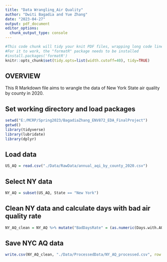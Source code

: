 ```yaml
---
title: "Data Wrangling_Air Quality"
author: "Dwiti Bagadia and Yue Zhang"
date: "2023-04-27"
output: pdf_document
editor_options: 
  chunk_output_type: console
---
```


```r
#This code chunk will tidy your knit PDF files, wrapping long code lines
#For it to work, the "formatR" package needs to be installed
#install.packages('formatR')
knitr::opts_chunk$set(tidy.opts=list(width.cutoff=40), tidy=TRUE)

```

## OVERVIEW

This R Markdown file aims to wrangle the data of New York State air quality by county in 2020.

## Set working directory and load packages
```r
setwd("E:/MCRP/Spring2023/BagadiaZhang_ENV872_EDA_FinalProject")
getwd()
library(tidyverse)
library(lubridate)
library(dplyr)
```

## Load data
```r
US_AQ = read.csv("./Data/RawData/annual_aqi_by_county_2020.csv")

```

## Select NY data
```r
NY_AQ = subset(US_AQ, State == "New York")

```

## Clean NY data and calculate days with bad air quality rate
```r
NY_AQ_clean = NY_AQ %>% mutate("BadDaysRate" = (as.numeric(Days.with.AQI) - as.numeric(Good.Days))/as.numeric(Days.with.AQI)) %>% select(State, County, BadDaysRate)

```

## Save NYC AQ data
```r
write.csv(NY_AQ_clean, "./Data/ProcessedData/NY_AQ_processed.csv", row.names = FALSE)

```